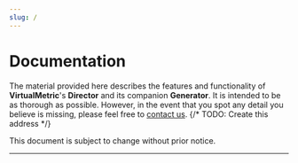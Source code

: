 ```yaml
---
slug: /
---
```


# Documentation

The material provided here describes the features and functionality of **VirtualMetric**'s **Director** and its companion **Generator**. It is intended to be as thorough as possible. However, in the event that you spot any detail you believe is missing, please feel free to [contact us](mailto:tech-writer@virtualmetric.com). {/* TODO: Create this address */}

This document is subject to change without prior notice.

---

<FooterCopyright copyright="Copright &copy; 2024 VirtualMetric. All rights reserved."/>
